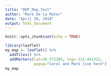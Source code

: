 ```yaml
---
title: "DDP_Map_Test"
author: "Mark De La Mater"
date: "April 20, 2018"
output: html_document
---
```


```r
knitr::opts_chunk$set(echo = TRUE)
```

```r
library(leaflet)
my_map <- leaflet() %>%
  addTiles() %>%
  addMarkers(lat=38.572385, lng=-121.441322, 
             popup="Carol and Mark live here")
my_map
```

